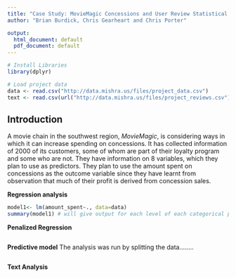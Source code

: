 ```yaml
---
title: "Case Study: MovieMagic Concessions and User Review Statistical Analysis"
author: "Brian Burdick, Chris Gearheart and Chris Porter"

output:
  html_document: default
  pdf_document: default
---
```

```r
# Install Libraries
library(dplyr)

# Load project data
data <- read.csv("http://data.mishra.us/files/project_data.csv")
text <- read.csv(url("http://data.mishra.us/files/project_reviews.csv"))
```

##  Introduction

A movie chain in the southwest region, *MovieMagic*, is considering ways in which it can
increase spending on concessions. It has collected information of 2000 of its customers,
some of whom are part of their loyalty program and some who are not. They have
information on 8 variables, which they plan to use as predictors. They
plan to use the amount spent on concessions as the outcome variable
since they have learnt from observation that much of their profit is derived from concession
sales.

**Regression analysis**


```r
model1<- lm(amount_spent~., data=data)
summary(model1) # will give output for each level of each categorical predictor

```

**Penalized Regression**

```r


```


**Predictive model**
The analysis was run by splitting the data........
```r


```

**Text Analysis**

```r


```
